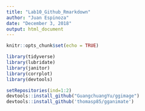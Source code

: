```yaml
---
title: "Lab10_Github_Rmarkdown"
author: "Juan Espinoza"
date: "December 3, 2018"
output: html_document
---
```


```r
knitr::opts_chunk$set(echo = TRUE)
```

```r
library(tidyverse)
library(lubridate)
library(janitor)
library(corrplot)
library(devtools)

setRepositories(ind=1:2)
devtools::install_github("GuangchuangYu/ggimage")
devtools::install_github('thomasp85/gganimate')
```


